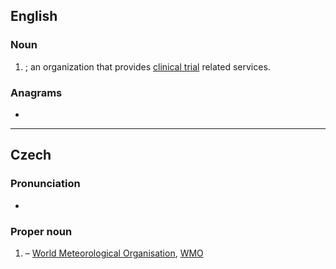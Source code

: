 {{also|smo}}
==English==

===Noun===
{{en-noun}}

# {{initialism of|{{w|site management organization}}|nodot=1}}; an organization that provides [[clinical trial]] related services.

===Anagrams===
* {{anagrams|en|a=mos|MOS|OMS|Som.|mos|mos'|oms|osm|som|som'}}

----

==Czech==

===Pronunciation===
* {{audio|Cs-SMO.ogg|Audio|lang=cs}}

===Proper noun===
{{head|cs|proper noun}}

# {{initialism of|lang=cs|[[w:cs:Světová meteorologická organizace|Světová meteorologická organizace]]}} – [[World Meteorological Organisation]], [[WMO]]